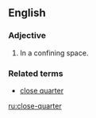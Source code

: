==English==
===Adjective===
{{en-adj}}
# In a confining space.

===Related terms===
* [[close quarter]]

[[ru:close-quarter]]